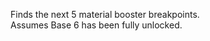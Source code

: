 {{Credits|@ciryll|https://cdn.discordapp.com/avatars/324964355471048714/37d89894eb894bd7c5f935083cbea560.webp}}
{{Backlink|Bases|bases}}
{{Backlink|Guide:Contents|all guides}}
Finds the next 5 material booster breakpoints.<br />
Assumes Base 6 has been fully unlocked.

<div id="base-6-breakpoints">
<div id="layout-input" class="flexbox"></div>
{{Info|Layouts can be inspected in detail here: https://docs.google.com/spreadsheets/d/1WxJEY5_taXlAU7kobcn6dEiOCWGtTHaKO1q_gON7I1M/edit?gid=0#gid=0}}
<div id="booster-level" data-text="Current Mats Booster Level:" class="flexbox"></div>
<div id="calculate" data-text="Find Breakpoints" class="flexbox"></div>
<div id="output"></div>
</div>
